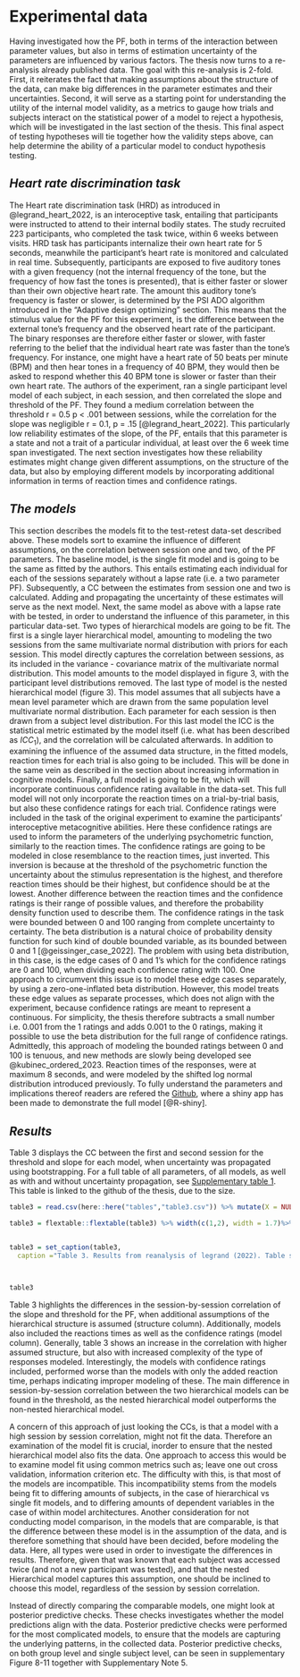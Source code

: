 # Experimental data

Having investigated how the PF, both in terms of the interaction between parameter values, but also in terms of estimation uncertainty of the parameters are influenced by various factors. The thesis now turns to a re-analysis already published data. The goal with this re-analysis is 2-fold. First, it reiterates the fact that making assumptions about the structure of the data, can make big differences in the parameter estimates and their uncertainties. Second, it will serve as a starting point for understanding the utility of the internal model validity, as a metrics to gauge how trials and subjects interact on the statistical power of a model to reject a hypothesis, which will be investigated in the last section of the thesis. This final aspect of testing hypotheses will tie together how the validity steps above, can help determine the ability of a particular model to conduct hypothesis testing. 

## *Heart rate discrimination task*

The Heart rate discrimination task (HRD) as introduced in @legrand_heart_2022, is an interoceptive task, entailing that participants were instructed to attend to their internal bodily states. The study recruited 223 participants, who completed the task twice, within 6 weeks between visits. HRD task has participants internalize their own heart rate for 5 seconds, meanwhile the participant's heart rate is monitored and calculated in real time. Subsequently, participants are exposed to five auditory tones with a given frequency (not the internal frequency of the tone, but the frequency of how fast the tones is presented), that is either faster or slower than their own objective heart rate. The amount this auditory tone's frequency is faster or slower, is determined by the PSI ADO algorithm introduced in the "Adaptive design optimizing" section. This means that the stimulus value for the PF for this experiment, is the difference between the external tone's frequency and the observed heart rate of the participant. The binary responses are therefore either faster or slower, with faster referring to the belief that the individual heart rate was faster than the tone's frequency. For instance, one might have a heart rate of 50 beats per minute (BPM) and then hear tones in a frequency of 40 BPM, they would then be asked to respond whether this 40 BPM tone is slower or faster than their own heart rate. The authors of the experiment, ran a single participant level model of each subject, in each session, and then correlated the slope and threshold of the PF. They found a medium correlation between the threshold r = 0.5 p \< .001 between sessions, while the correlation for the slope was negligible r = 0.1, p = .15 [@legrand_heart_2022]. This particularly low reliability estimates of the slope, of the PF, entails that this parameter is a state and not a trait of a particular individual, at least over the 6 week time span investigated. The next section investigates how these reliability estimates might change given different assumptions, on the structure of the data, but also by employing different models by incorporating additional information in terms of reaction times and confidence ratings.

## *The models*

This section describes the models fit to the test-retest data-set described above. These models sort to examine the influence of different assumptions, on the correlation between session one and two, of the PF parameters.
The baseline model, is the single fit model and is going to be the same as fitted by the authors. This entails estimating each individual for each of the sessions separately without a lapse rate (i.e. a two parameter PF). Subsequently, a CC between the estimates from session one and two is calculated. Adding and propagating the uncertainty of these estimates will serve as the next model. Next, the same model as above with a lapse rate with be tested, in order to understand the influence of this parameter, in this particular data-set. 
Two types of hierarchical models are going to be fit. The first is a single layer hierarchical model, amounting to modeling the two sessions from the same multivariate normal distribution with priors for each session. This model directly captures the correlation between sessions, as its included in the variance - covariance matrix of the multivariate normal distribution. This model amounts to the model displayed in figure 3, with the participant level distributions removed. The last type of model is the nested hierarchical model (figure 3). This model assumes that all subjects have a mean level parameter which are drawn from the same population level multivariate normal distribution. Each parameter for each session is then drawn from a subject level distribution. For this last model the ICC is the statistical metric estimated by the model itself (i.e. what has been described as $ICC_1$), and the correlation will be calculated afterwards. 
In addition to examining the influence of the assumed data structure, in the fitted models, reaction times for each trial is also going to be included. This will be done in the same vein as described in the section about increasing information in cognitive models. Finally, a full model is going to be fit, which will incorporate continuous confidence rating available in the data-set. This full model will not only incorporate the reaction times on a trial-by-trial basis, but also these confidence ratings for each trial. Confidence ratings were included in the task of the original experiment to examine the participants' interoceptive metacognitive abilities. Here these confidence ratings are used to inform the parameters of the underlying psychometric function, similarly to the reaction times. The confidence ratings are going to be modeled in close resemblance to the reaction times, just inverted. This inversion is because at the threshold of the psychometric function the uncertainty about the stimulus representation is the highest, and therefore reaction times should be their highest, but confidence should be at the lowest. Another difference between the reaction times and the confidence ratings is their range of possible values, and therefore the probability density function used to describe them. The confidence ratings in the task were bounded between 0 and 100 ranging from complete uncertainty to certainty. The beta distribution is a natural choice of probability density function for such kind of double bounded variable, as its bounded between 0 and 1 [@geissinger_case_2022]. The problem with using beta distribution, in this case, is the edge cases of 0 and 1's which for the confidence ratings are 0 and 100, when dividing each confidence rating with 100. One approach to circumvent this issue is to model these edge cases separately, by using a zero-one-inflated beta distribution. However, this model treats these edge values as separate processes, which does not align with the experiment, because confidence ratings are meant to represent a continuous. For simplicity, the thesis therefore subtracts a small number i.e. 0.001 from the 1 ratings and adds 0.001 to the 0 ratings, making it possible to use the beta distribution for the full range of confidence ratings. Admittedly, this approach of modeling the bounded ratings between 0 and 100 is tenuous, and new methods are slowly being developed see @kubinec_ordered_2023. Reaction times of the responses, were at maximum 8 seconds, and were modeled by the shifted log normal distribution introduced previously. To fully understand the parameters and implications thereof readers are refered the [Github](https://github.com/JesperFischer/Master-thesis/tree/main/Shiny%20app), where a shiny app has been made to demonstrate the full model [@R-shiny].

## *Results*

Table 3 displays the CC between the first and second session for the threshold and slope for each model, when uncertainty was propagated using bootstrapping. For a full table of all parameters, of all models, as well as with and without uncertainty propagation, see [Supplementary table 1](https://github.com/JesperFischer/Master-thesis/blob/main/Supplementary%20tables/Supplementary%20table1.xlsx). This table is linked to the github of the thesis, due to the size.

\newpage

```r
table3 = read.csv(here::here("tables","table3.csv")) %>% mutate(X = NULL)

table3 = flextable::flextable(table3) %>% width(c(1,2), width = 1.7)%>% width(5, width = 1.1)%>% width(4, width = 1)


table3 = set_caption(table3,
  caption ="Table 3. Results from reanalysis of legrand (2022). Table showing the correlation between sessions of the threshold (alpha) and slope (beta) parameter of the psychometric function using different model fomulations as well as hierarchical model structures.")



table3
```

\linebreak

Table 3 highlights the differences in the session-by-session correlation of the slope and threshold for the PF, when additional assumptions of the hierarchical structure is assumed (structure column). Additionally, models also included the reactions times as well as the confidence ratings (model column). Generally, table 3 shows an increase in the correlation with higher assumed structure, but also with increased complexity of the type of responses modeled. Interestingly, the models with confidence ratings included, performed worse than the models with only the added reaction time, perhaps indicating improper modeling of these. The main difference in session-by-session correlation between the two hierarchical models can be found in the threshold, as the nested hierarchical model outperforms the non-nested hierarchical model. 

A concern of this approach of just looking the CCs, is that a model with a high session by session correlation, might not fit the data. Therefore an examination of the model fit is crucial, inorder to ensure that the nested hierarchical model also fits the data. One approach to access this would be to examine model fit using common metrics such as; leave one out cross validation, information criterion etc. The difficulty with this, is that most of the models are incompatible. This incompatibility stems from the models being fit to differing amounts of subjects, in the case of hierarchical vs single fit models, and to differing amounts of dependent variables in the case of within model architectures. Another consideration for not conducting model comparison, in the models that are comparable, is that the difference between these model is in the assumption of the data, and is therefore something that should have been decided, before modeling the data. Here, all types were used in order to investigate the differences in results. Therefore, given that was known that each subject was accessed twice (and not a new participant was tested), and that the nested Hierarchical model captures this assumption, one should be inclined to choose this model, regardless of the session by session correlation.

Instead of directly comparing the comparable models, one might look at posterior predictive checks. These checks investigates whether the model predictions align with the data. Posterior predictive checks were performed for the most complicated models, to ensure that the models are capturing the underlying patterns, in the collected data. Posterior predictive checks, on both group level and single subject level, can be seen in supplementary Figure 8-11 together with Supplementary Note 5.
